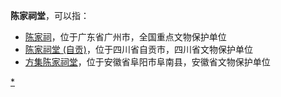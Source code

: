 '''陈家祠堂'''，可以指：
*[[陈家祠|陈家祠]]，位于广东省广州市，全国重点文物保护单位
*[[陈家祠堂_(自贡)|陈家祠堂 (自贡)]]，位于四川省自贡市，四川省文物保护单位
*[[方集陈家祠堂|方集陈家祠堂]]，位于安徽省阜阳市阜南县，安徽省文物保护单位	

{{Disambig|cat=四字宗祠消歧义|C}}
[[Category:中国陈姓宗祠|*]]